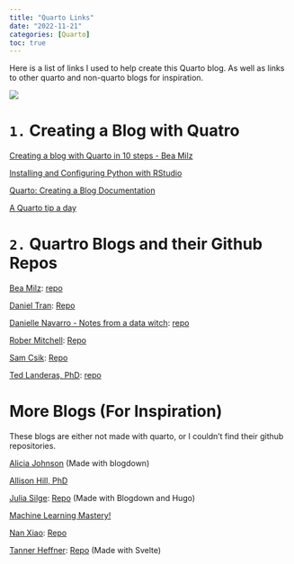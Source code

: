 ```yaml
---
title: "Quarto Links"
date: "2022-11-21"
categories: [Quarto]
toc: true
---
```


Here is a list of links I used to help create this Quarto blog. As well as links to other quarto and non-quarto blogs for inspiration. 

![](../../00_img/quarto.png)

# `1.` Creating a Blog with Quatro

[Creating a blog with Quarto in 10 steps - Bea Milz](https://beamilz.com/posts/2022-06-05-creating-a-blog-with-quarto/en/)

[Installing and Configuring Python with RStudio](https://support.posit.co/hc/en-us/articles/360023654474-Installing-and-Configuring-Python-with-RStudio)

[Quarto: Creating a Blog Documentation](https://quarto.org/docs/websites/website-blog.html)

[A Quarto tip a day](https://mine-cetinkaya-rundel.github.io/quarto-tip-a-day/)

# `2.` Quartro Blogs and their Github Repos

[Bea Milz](https://beamilz.com/): [repo](https://github.com/beatrizmilz/blog-en)

[Daniel Tran](https://www.ddanieltan.com/): [Repo](https://github.com/ddanieltan/ddanieltan.com)

[Danielle Navarro - Notes from a data witch](https://blog.djnavarro.net/): [repo](https://github.com/djnavarro/quarto-blog)

[Rober Mitchell](https://robertmitchellv.com/): [Repo](https://github.com/robertmitchellv/robertmitchellv.github.io)

[Sam Csik](https://samanthacsik.github.io/): [Repo](https://github.com/samanthacsik/samanthacsik.github.io)

[Ted Landeras, PhD](https://laderast.github.io/): [repo](https://github.com/laderast/laderast.github.io)

# More Blogs (For Inspiration)

These blogs are either not made with quarto, or I couldn't find their github repositories. 

[Alicia Johnson](https://ajohns24.github.io/portfolio/) (Made with blogdown)

[Allison Hill, PhD](https://www.apreshill.com/)

[Julia Silge](https://juliasilge.com/): [Repo](https://github.com/juliasilge/juliasilge.com) (Made with Blogdown and Hugo)

[Machine Learning Mastery!](https://machinelearningmastery.com/)

[Nan Xiao](https://nanx.me/): [Repo](https://github.com/nanxstats/nanx.me)

[Tanner Heffner](https://www.heffner.dev/): [Repo](https://github.com/tjheffner/heffdotdev) (Made with Svelte)

